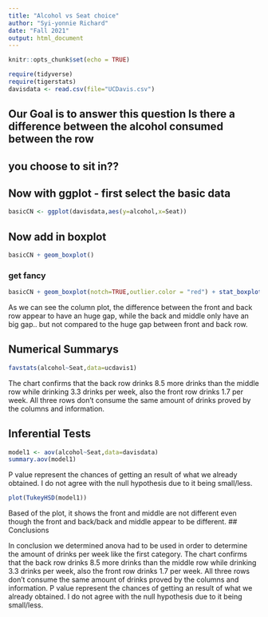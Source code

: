 ```yaml
---
title: "Alcohol vs Seat choice"
author: "Syi-yonnie Richard"
date: "Fall 2021"
output: html_document
---
```


```r
knitr::opts_chunk$set(echo = TRUE)
```

```r
require(tidyverse)
require(tigerstats)
davisdata <- read.csv(file="UCDavis.csv")
```
## Our Goal is to answer this question Is there a difference between the alcohol consumed between the row
## you choose to sit in??

  
## Now with ggplot - first select the basic data

```r
basicCN <- ggplot(davisdata,aes(y=alcohol,x=Seat))
```
## Now add in boxplot

```r
basicCN + geom_boxplot()
```
  
  
### get fancy  

```r
basicCN + geom_boxplot(notch=TRUE,outlier.color = "red") + stat_boxplot(geom ='errorbar') + labs(title="Fancy notch boxplot \n with 2 lines")
```

  As we can see the column plot, the difference between the front and back row appear to have an huge gap, while the back and middle only have an big gap.. but not compared to the huge gap between front and back row.

## Numerical Summarys 
```r
favstats(alcohol~Seat,data=ucdavis1)
```

  The chart confirms that the back row drinks 8.5 more drinks than the middle row while drinking 3.3 drinks per week, also the front row drinks 1.7 per week. All three rows don't consume the same amount of drinks proved by the columns and information. 

## Inferential Tests
```r
model1 <- aov(alcohol~Seat,data=davisdata)
summary.aov(model1)
```
  P value represent the chances of getting an result of what we already obtained. I do not agree with the null hypothesis due to it being small/less.
  
```r
plot(TukeyHSD(model1))
```

Based of the plot, it shows the front and middle are not different even though the front and back/back and middle appear to be different.
## Conclusions

In conclusion we determined anova had to be used in order to determine the amount of drinks per week like the first category.
The chart confirms that the back row drinks 8.5 more drinks than the middle row while drinking 3.3 drinks per week, also the front row drinks 1.7 per week. All three rows don't consume the same amount of drinks proved by the columns and information. P value represent the chances of getting an result of what we already obtained. I do not agree with the null hypothesis due to it being small/less.

